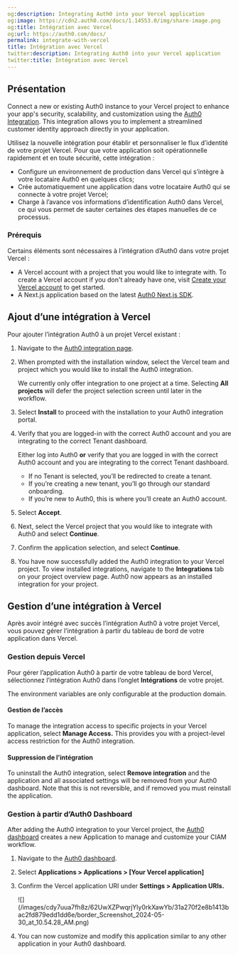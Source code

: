 ```yaml
---
og:description: Integrating Auth0 into your Vercel application
og:image: https://cdn2.auth0.com/docs/1.14553.0/img/share-image.png
og:title: Intégration avec Vercel
og:url: https://auth0.com/docs/
permalink: integrate-with-vercel
title: Intégration avec Vercel
twitter:description: Integrating Auth0 into your Vercel application
twitter:title: Intégration avec Vercel
---
```


## Présentation

Connect a new or existing Auth0 instance to your Vercel project to enhance your app's security, scalability, and customization using the [Auth0 Integration](https://vercel.com/integrations/auth0). This integration allows you to implement a streamlined customer identity approach directly in your application.

Utilisez la nouvelle intégration pour établir et personnaliser le flux d’identité de votre projet Vercel. Pour que votre application soit opérationnelle rapidement et en toute sécurité, cette intégration :

* Configure un environnement de production dans Vercel qui s’intègre à votre locataire Auth0 en quelques clics;
* Crée automatiquement une application dans votre locataire Auth0 qui se connecte à votre projet Vercel;
* Charge à l’avance vos informations d’identification Auth0 dans Vercel, ce qui vous permet de sauter certaines des étapes manuelles de ce processus.

### Prérequis

Certains éléments sont nécessaires à l’intégration d’Auth0 dans votre projet Vercel :

* A Vercel account with a project that you would like to integrate with. To create a Vercel account if you don't already have one, visit [Create your Vercel account](https://vercel.com/signup) to get started.
* A Next.js application based on the latest [Auth0 Next.js SDK](/docs/quickstart/webapp/nextjs#install-the-auth0-next-js-sdk).

## Ajout d’une intégration à Vercel

Pour ajouter l’intégration Auth0 à un projet Vercel existant :

1. Navigate to the [Auth0 integration page](https://vercel.com/integrations/auth0).
2. When prompted with the installation window, select the Vercel team and project which you would like to install the Auth0 integration.

   <Callout icon="file-lines" color="#0EA5E9" iconType="regular">

   We currently only offer integration to one project at a time. Selecting **All projects** will defer the project selection screen until later in the workflow.

   </Callout>
3. Select **Install** to proceed with the installation to your Auth0 integration portal.
4. Verify that you are logged-in with the correct Auth0 account and you are integrating to the correct Tenant dashboard.

   <Callout icon="file-lines" color="#0EA5E9" iconType="regular">

   Either log into Auth0 **or** verify that you are logged in with the correct Auth0 account and you are integrating to the correct Tenant dashboard.

   * If no Tenant is selected, you’ll be redirected to create a tenant.
   * If you’re creating a new tenant, you’ll go through our standard onboarding.
   * If you’re new to Auth0, this is where you’ll create an Auth0 account.
   </Callout>
5. Select **Accept**.
6. Next, select the Vercel project that you would like to integrate with Auth0 and select **Continue**.
7. Confirm the application selection, and select **Continue**.
8. You have now successfully added the Auth0 integration to your Vercel project. To view installed integrations, navigate to the **Integrations** tab on your project overview page. Auth0 now appears as an installed integration for your project.

## Gestion d’une intégration à Vercel

Après avoir intégré avec succès l’intégration Auth0 à votre projet Vercel, vous pouvez gérer l’intégration à partir du tableau de bord de votre application dans Vercel.

### Gestion depuis Vercel

Pour gérer l’application Auth0 à partir de votre tableau de bord Vercel, sélectionnez l’intégration Auth0 dans l’onglet **Intégrations** de votre projet.

<Callout icon="file-lines" color="#0EA5E9" iconType="regular">

The environment variables are only configurable at the production domain.

</Callout>

#### Gestion de l’accès

To manage the integration access to specific projects in your Vercel application, select **Manage Access.** This provides you with a project-level access restriction for the Auth0 integration.

#### Suppression de l’intégration

To uninstall the Auth0 integration, select **Remove integration** and the application and all associated settings will be removed from your <Tooltip tip="Auth0 Dashboard: Auth0's main product to configure your services." cta="View Glossary" href="/docs/glossary?term=Auth0+dashboard">Auth0 dashboard</Tooltip>. Note that this is not reversible, and if removed you must reinstall the application.

### Gestion à partir d’Auth0 Dashboard

After adding the Auth0 integration to your Vercel project, the [Auth0 dashboard](https://manage.auth0.com/) creates a new Application to manage and customize your CIAM workflow.

1. Navigate to the [Auth0 dashboard](https://manage.auth0.com/).
2. Select **Applications > Applications > [Your Vercel application]**
3. Confirm the Vercel application URI under **Settings > Application URIs.**

   <Frame>![](/images/cdy7uua7fh8z/62UwXZPwqrjYly0rkXawYb/31a270f2e8b1413bac2fd879edd1dd6e/border_Screenshot_2024-05-30_at_10.54.28_AM.png)</Frame>
4. You can now customize and modify this application similar to any other application in your Auth0 dashboard.